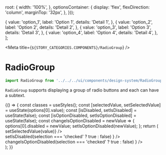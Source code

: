 
  root: {
    width: '100%',
  },
  optionsContainer: {
    display: 'flex',
    flexDirection: 'column',
    marginTop: '32px',
  },
}));

  {
    value: 'option_1',
    label: 'Option 1',
    details: 'Detail 1',
  },
  {
    value: 'option_2',
    label: 'Option 2',
    details: 'Detail 2',
  },
  {
    value: 'option_3',
    label: 'Option 3',
    details: 'Detail 3',
  },
  {
    value: 'option_4',
    label: 'Option 4',
    details: 'Detail 4',
  },
];

<Meta title={`${STORY_CATEGORIES.COMPONENTS}/RadioGroup`} />

# RadioGroup

```js
import RadioGroup from '../../../ui/components/design-system/RadioGroup/RadioGroup';
```

`RadioGroup` supports displaying a group of radio buttons and each can have a subtext.

<Preview>
  <Story name="RadioGroup">
    {() => {
      const classes = useStyles();
      const [selectedValue, setSelectedValue] = useState(options[0].value);
      const [isDisabled, setIsDisabled] = useState(false);
      const [isOptionDisabled, setIsOptionDisabled] = useState(false);
      const changeIsOptionDisabled = newValue => {
        options[0].disabled = newValue;
        setIsOptionDisabled(newValue);
      };
      return (
        <div className={classes.root}>
          <RadioGroup
            disabled={isDisabled}
            options={options}
            value={selectedValue}
            onChange={value => setSelectedValue(value)}
          />
          <div className={classes.optionsContainer}>
            <Checkbox
              checked={isDisabled}
              title="All Disabled"
              onChange={selection =>
                setIsDisabled(selection === 'checked' ? true : false)
              }
            />
            <Checkbox
              checked={isOptionDisabled}
              title="First Option Disabled"
              onChange={selection =>
                changeIsOptionDisabled(selection === 'checked' ? true : false)
              }
            />
          </div>
        </div>
      );
    }}
  </Story>
</Preview>
